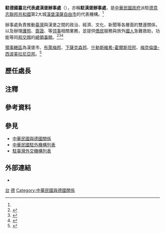 {{NoteTA
|G1=德國地名
|1=zh-hans:台; zh-hant:臺;
}}
{{infobox Organization
|name                = 駐德國臺北代表處漢堡辦事處
|native_name         = {{lang|de|Taipeh Vertretung in der Bundesrepublik Deutschland, Büro Hamburg}}
|image               = 
|size                = 
|formation           = 
|type                = {{Flagicon|ROC}} [[中華民國駐外機構列表|駐外辦事處]]{{Small|（實質[[總領事館|總領事館]]）}}
|status              = 
|registration_id     = 
|leader_title        = 处长
|leader_name         = [[陳槱順|陳槱順]] {{Small|[[领事|总领事]]}}{{noteTag|2012年9月，中華民國外交部為統一駐外人員內部職稱，明定大使館、代表處設大使、公使，代表處對外仍稱代表、副代表；辦事處設總領事、副總領事，對外仍稱處長、副處長。<ref>{{Cite web |url = https://tw.news.yahoo.com/%E7%B5%B1-%E5%90%8D%E7%A8%B1-%E4%BB%A3%E8%A1%A8%E5%B0%8D%E5%85%A7%E7%A8%B1%E5%A4%A7%E4%BD%BF-133312149.html |author = 陳培煌 |date = 2012-08-31 |title = 統一名稱 代表對內稱大使 |publisher = [[Yahoo!奇摩|Yahoo!奇摩]]引用[[中央通訊社|中央通訊社]]}}</ref><br>代表處館長為特任或簡任第十三職等至第十四職等者任大使銜代表、簡任第十二職等至第十三職等者任公使銜代表；辦事處長為簡任第十二職等任總領事銜處長。<ref>{{Cite web |url = https://law.moj.gov.tw/LawClass/LawAll.aspx?PCode=E0000017 |date = 2018-06-13 |title = 駐外機構組織通則 |publisher = 全國法規資料庫}}</ref>}}<ref name="駐外館處"/>
|leader_title2       = 
|leader_name2        = 
|headquarters        = Mittelweg 144 / 2.OG, 20148 Hamburg, Germany<ref name="駐外館處"/><br>{{coord|53.569804|9.995805|type:landmark|display=inline,title}}
|num_members         = 
|region_served       = {{DEU}}北部
|parent_organization = [[File:ROC_Ministry_of_Foreign_Affairs_Emblem.svg|15px]] [[駐德國台北代表處|駐德國臺北代表處]]
|website             = {{URL|https://www.roc-taiwan.org/deham/index.html|www.roc-taiwan.org/deham}}
}}

'''駐德國臺北代表處漢堡辦事處'''（{{lang-de|Taipeh Vertretung in der Bundesrepublik Deutschland, Büro Hamburg}}），亦稱'''駐漢堡辦事處'''，是[[中華民國政府|中華民國政府]]派駐[[德国|德意志聯邦共和國]]第2大城[[汉堡|漢堡漢薩自由市]]的代表機構。<ref name="駐外館處"/>

辦事處負責推動[[臺灣|臺灣]]與漢堡之間的政治、經濟、文化、新聞等各層面的雙邊關係，以及辦理[[中華民國護照|護照]]、[[中華民國簽證政策|簽證]]、{{Link-en|文件證明|Documentary evidence}}等[[领事|领事]]相關業務，並提供[[华裔德国人|僑民]]服務與旅外[[中華民國國民|國人]]急難救助，功能等同[[中華民國建交列表|邦交國]]的[[领事馆|總領事館]]。<ref>{{Cite web |url = https://www.roc-taiwan.org/deham/post/907.html |date = 2019-03-27 |title = 駐漢堡辦事處簡介 |publisher = 中華民國駐外單位聯合網站 |deadurl= no |archiveurl = https://web.archive.org/web/20171228020547/http://www.roc-taiwan.org/deham/post/907.html |archivedate = 2017-12-28}}</ref><ref>{{Cite web |url = https://www.roc-taiwan.org/deham/cat/15.html |title = 領務 |publisher = 中華民國駐外單位聯合網站}}</ref><ref name="駐外館處">{{Cite web |url = https://www.mofa.gov.tw/OverseasOffice_Content.aspx?n=168&sms=87&s=127&os=109 |title = 駐外館處 |publisher = [[中華民國外交部|中華民國外交部]]}}</ref>

[[領事轄區|領事轄區]]為漢堡市、[[不來梅州|布萊梅邦]]、[[下萨克森|下薩克森邦]]、[[石勒苏益格-荷尔斯泰因|什勒斯維希-霍爾斯坦邦]]、[[梅克伦堡-前波美拉尼亚|梅克倫堡-西波美拉尼亞邦]]。<ref>{{Cite web |url = https://www.boca.gov.tw/sp-foof-countrycp-03-74-50ba0-03-1.html |title = 駐館位置及聯絡資訊 |publisher = [[外交部領事事務局|外交部領事事務局]]}}</ref>

==歷任處長==
{{main|中華民國駐德國臺北代表處漢堡辦事處處長列表}}

==注釋==
{{noteFoot}}

==參考資料==
{{reflist}}

==參見==
{{Portal box|國際關係|中華民國|德國|image2=Flag of the Republic of China.svg}}
*[[中華民國與德國關係|中華民國與德國關係]]
*[[中華民國駐外機構列表|中華民國駐外機構列表]]
*[[駐臺灣外交機構列表|駐臺灣外交機構列表]]

==外部連結==
* {{facebook|TaiwaninHH|駐德國臺北代表處漢堡辦事處}}

{{中華民國駐外機構}}

[[Category:駐德國外交代表機構|台]]
[[Category:中華民國駐外領事館|德]]
[[Category:中華民國與德國關係|Category:中華民國與德國關係]]